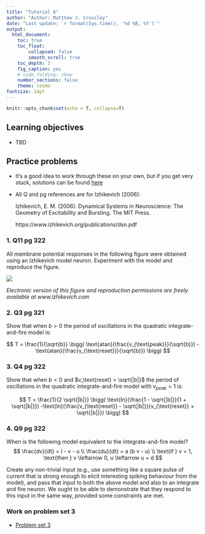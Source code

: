 ```yaml
---
title: "Tutorial 8"
author: "Author: Matthew J. Crossley"
date: "Last update: `r format(Sys.time(), '%d %B, %Y')`"
output:
  html_document:
    toc: true
    toc_float:
        collapsed: false
        smooth_scroll: true
    toc_depth: 3
    fig_caption: yes
    # code_folding: show
    number_sections: false
    theme: cosmo
fontsize: 14pt
---
```


```r
knitr::opts_chunk$set(echo = T, collapse=T)
```

## Learning objectives
* TBD

## Practice problems
* It's a good idea to work through these on your own, but if
you get very stuck, solutions can be found
[here](tutorial_8_solutions.html)

* All Q and pg references are for Izhikevich (2006):

  Izhikevich, E. M. (2006). Dynamical Systems in
  Neuroscience: The Geometry of Excitability and Bursting. The
  MIT Press.
  
  https://www.izhikevich.org/publications/dsn.pdf

### 1. Q11 pg 322
All membrane potential responses in the following figure
were obtained using an Izhikevich model neuron. Experiment
with the model and reproduce the figure.

<img src="./img/izn_neurons.png">

*Electronic version of this figure and reproduction
permissions are freely available at www.izhikevich.com*


### 2. Q3 pg 321
Show that when $b > 0$ the period of oscillations in the
quadratic integrate-and-fire model is:

$$
T = \frac{1}{\sqrt{b}} 
\bigg( 
    \text{atan}(\frac{v_{\text{peak}}}{\sqrt{b}}) 
   -\text{atan}(\frac{v_{\text{reset}}}{\sqrt{b}})
\bigg)
$$

### 3. Q4 pg 322
Show that when $b < 0$ and $v_\text{reset} > \sqrt{|b|}$ the
period of oscillations in the quadratic integrate-and-fire
model with $v_{peak} = 1$ is:

$$
T = \frac{1}{2 \sqrt{|b|}} 
\bigg( 
    \text{ln}(\frac{1 - \sqrt{|b|}}{1 + \sqrt{|b|}}) 
   -\text{ln}(\frac{v_{\text{reset}} - \sqrt{|b|}}{v_{\text{reset}} + \sqrt{|b|}})
\bigg)
$$

### 4. Q9 pg 322
When is the following model equivalent to the
integrate-and-fire model?
$$
\frac{dv}{dt} = I - v - u \\
\frac{du}{dt} = a (b v - u) \\
\text{if } v = 1, \text{then } v \leftarrow 0, u \leftarrow u + d
$$

Create any non-trivial input (e.g., use something like a
square pulse of current that is strong enough to elicit
interesting spiking behaviour from the model), and pass that
input to both the above model and also to an integrate and
fire neuron. We ought to be able to demonstrate that they
respond to this input in the same way, provided some
constraints are met.

### Work on problem set 3
* [Problem set 3](homework_3.html)